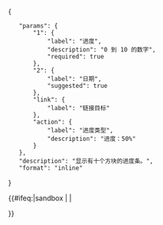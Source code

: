 <includeonly><!-- 在這裡加入模板的保護標識 --></includeonly><noinclude>{{Documentation subpage}}</noinclude>
<!-- 在本行下編輯模板說明 
== 概要 ==

== 參數及使用方法 ==

== 範例 ==

== 重定向 ==

== 注意事项 ==

== 模板编辑说明 ==

== 參見 ==
-->
<templatedata>
{
	"params": {
		"1": {
			"label": "进度",
			"description": "0 到 10 的数字",
			"required": true
		},
		"2": {
			"label": "日期",
			"suggested": true
		},
		"link": {
			"label": "链接目标"
		},
		"action": {
			"label": "进度类型",
			"description": "{{{action}}}进度：50%"
		}
	},
	"description": "显示有十个方块的进度条。",
	"format": "inline"
}
</templatedata>

<includeonly>{{#ifeq:{{SUBPAGENAME}}|sandbox | |
<!-- 本行下加入模板的分類，跨維基連結加入Wikidata（參見[[Wikipedia:Wikidata]]） -->

}}</includeonly>